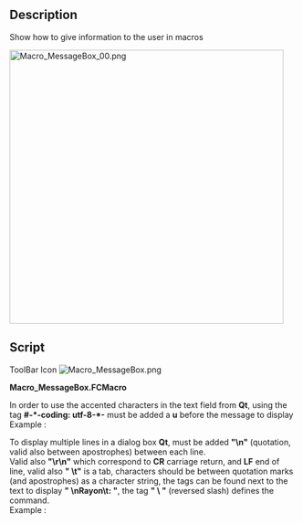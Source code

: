 <languages/>
<translate>
<!--T:1-->
{{Macro
|Name=MessageBox
|Icon=Macro MessageBox.png
|Description=Show how to give information to the user in macros.
|Author=Gaël Ecorchard
|Version=1.0
|Date=2011-09-19
|FCVersion=All
|Download=[https://wiki.freecad.org/images/7/7f/Macro_MessageBox.png ToolBar Icon]
}}

==Description== <!--T:2-->
Show how to give information to the user in macros

<!--T:3-->
[[File:Macro MessageBox 00.png|480px]]
{{Caption|MessageBox}}

==Script== <!--T:6-->
</translate>

ToolBar Icon [[Image:Macro_MessageBox.png]]

'''Macro_MessageBox.FCMacro'''

{{MacroCode|code=
#! /usr/bin/env python
# -*- coding: utf-8 -*-
 
"""Show how to give information to the user in macros
"""
from PySide import QtCore, QtGui
 
def errorDialog(msg):
    # Create a simple dialog QMessageBox
    # The first argument indicates the icon used: one of QtGui.QMessageBox.{NoIcon, Information, Warning, Critical, Question} 
    diag = QtGui.QMessageBox(QtGui.QMessageBox.Warning, 'Error in macro MessageBox', msg)
    diag.setWindowModality(QtCore.Qt.ApplicationModal)
    diag.exec_()
 
msg = 'Example of warning message'
errorDialog(msg)
raise(Exception(msg))
}}

<translate>

<!--T:4-->
In order to use the accented characters in the text field from '''Qt''', using the tag '''  #-*-coding: utf-8-*-  ''' must be added a '''u''' before the message to display<br />
Example :
</translate>

{{MacroCode|code=
    diag = QtGui.QMessageBox(QtGui.QMessageBox.Warning, u'Trop d'éléments désignés', msg)
    ...
    ...
msg = u'Élément sélectionnés affichés'
}}

<translate>

<!--T:5-->
To display multiple lines in a dialog box '''Qt''', must be added '''"\n"''' (quotation, valid also between apostrophes) between each line.<br />
Valid also ''' "\r\n"''' which correspond to '''CR''' carriage return, and '''LF''' end of line, valid also '''" \t"''' is a tab, characters should be between quotation marks (and apostrophes) as a character string, the tags can be found next to the text to display '''" \nRayon\t: "''', the tag '''" \ "''' (reversed slash) defines the command.<br />
Example :
</translate>

{{MacroCode|code=
    diag = QtGui.QMessageBox(QtGui.QMessageBox.Information,u"Coordonnées",u"Coordonnée X : "+str(x)+"\r\n"+u"Coordonnée Y : "+str(y)+"\n"+u"Coordonnée Z :<br>
 "+str(z)+"\nRayon\t     : "+str(r))
}}

{{clear}}